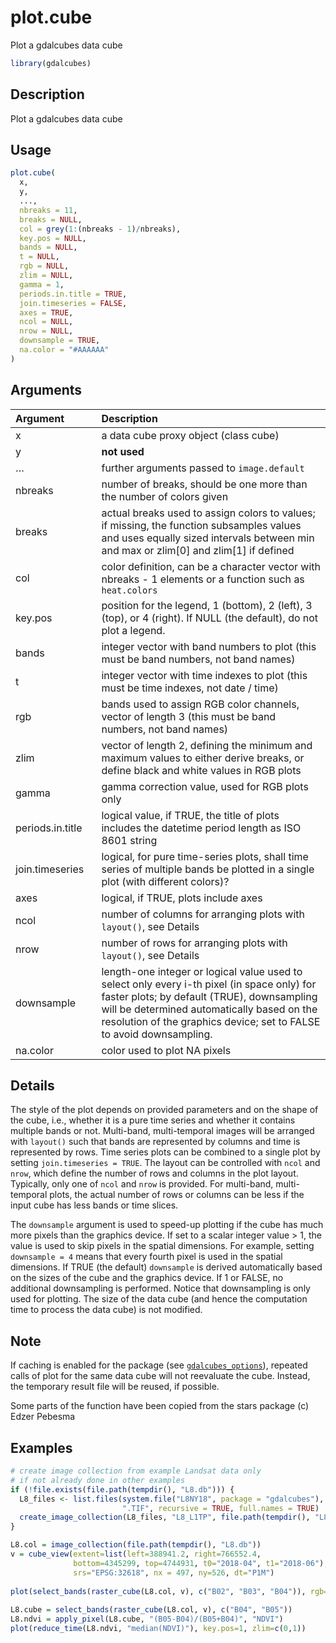 # plot.cube

Plot a gdalcubes data cube



```r
library(gdalcubes)
```

## Description

Plot a gdalcubes data cube


## Usage


```r
plot.cube(
  x,
  y,
  ...,
  nbreaks = 11,
  breaks = NULL,
  col = grey(1:(nbreaks - 1)/nbreaks),
  key.pos = NULL,
  bands = NULL,
  t = NULL,
  rgb = NULL,
  zlim = NULL,
  gamma = 1,
  periods.in.title = TRUE,
  join.timeseries = FALSE,
  axes = TRUE,
  ncol = NULL,
  nrow = NULL,
  downsample = TRUE,
  na.color = "#AAAAAA"
)

```


## Arguments

| Argument    | Description                       |
|:------------|:----------------------------------|
| x | a data cube proxy object (class cube) |
| y | __not used__ |
| ... | further arguments passed to `image.default` |
| nbreaks | number of breaks, should be one more than the number of colors given |
| breaks | actual breaks used to assign colors to values; if missing, the function subsamples values and uses equally sized intervals between min and max or zlim[0] and zlim[1] if defined |
| col | color definition, can be a character vector with nbreaks - 1 elements or a function such as `heat.colors` |
| key.pos | position for the legend, 1 (bottom), 2 (left), 3 (top), or 4 (right). If NULL (the default), do not plot a legend. |
| bands | integer vector with band numbers to plot (this must be band numbers, not band names) |
| t | integer vector with time indexes to plot (this must be time indexes, not date / time) |
| rgb | bands used to assign RGB color channels, vector of length 3 (this must be band numbers, not band names) |
| zlim | vector of length 2, defining the minimum and maximum values to either derive breaks, or define black and white values in RGB plots |
| gamma | gamma correction value, used for RGB plots only |
| periods.in.title | logical value, if TRUE, the title of plots includes the datetime period length as ISO 8601 string |
| join.timeseries | logical, for pure time-series plots, shall time series of multiple bands be plotted in a single plot (with different colors)? |
| axes | logical, if TRUE, plots include axes |
| ncol | number of columns for arranging plots with  `layout()`, see Details |
| nrow | number of rows for arranging plots with  `layout()`, see Details |
| downsample | length-one integer or logical value used to select only every i-th pixel (in space only) for faster plots; by default (TRUE), downsampling will be determined automatically based on the resolution of the graphics device; set to FALSE to avoid downsampling. |
| na.color | color used to plot NA pixels |


## Details

The style of the plot depends on provided parameters and on the shape of the cube, i.e., whether it is a pure time series and whether it contains multiple bands or not.
Multi-band, multi-temporal images will be arranged with `layout()` such that bands are represented by columns and time is represented by rows.
Time series plots can be combined to a single plot by setting `join.timeseries = TRUE`. The layout can be controlled with `ncol` and `nrow`, which define the number of rows and columns in the plot layout. Typically, only one of 
`ncol` and `nrow` is provided. For multi-band, multi-temporal plots, the actual number of rows or columns can be less if the input cube has less bands or time slices.

The `downsample` argument is used to speed-up plotting if the cube has much more pixels than the graphics device. 
If set to a scalar integer value > 1, the value is used to skip pixels in the spatial dimensions. For example, setting `downsample = 4` means
that every fourth pixel is used in the spatial dimensions. If TRUE (the default) `downsample` is derived automatically based on the 
sizes of the cube and the graphics device. If 1 or FALSE, no additional downsampling is performed. Notice that downsampling is only used for plotting.
The size of the data cube (and hence the computation time to process the data cube) is not modified.


## Note

If caching is enabled for the package (see [`gdalcubes_options`](gdalcubes_options.Rmd)), repeated calls of plot
for the same data cube will not reevaluate the cube. Instead, the temporary result file will be reused, if possible.

Some parts of the function have been copied from the stars package (c) Edzer Pebesma


## Examples


```r
# create image collection from example Landsat data only 
# if not already done in other examples
if (!file.exists(file.path(tempdir(), "L8.db"))) {
  L8_files <- list.files(system.file("L8NY18", package = "gdalcubes"),
                         ".TIF", recursive = TRUE, full.names = TRUE)
  create_image_collection(L8_files, "L8_L1TP", file.path(tempdir(), "L8.db"), quiet = TRUE) 
}

L8.col = image_collection(file.path(tempdir(), "L8.db"))
v = cube_view(extent=list(left=388941.2, right=766552.4, 
              bottom=4345299, top=4744931, t0="2018-04", t1="2018-06"),
              srs="EPSG:32618", nx = 497, ny=526, dt="P1M")
              
plot(select_bands(raster_cube(L8.col, v), c("B02", "B03", "B04")), rgb=3:1)
              
L8.cube = select_bands(raster_cube(L8.col, v), c("B04", "B05")) 
L8.ndvi = apply_pixel(L8.cube, "(B05-B04)/(B05+B04)", "NDVI") 
plot(reduce_time(L8.ndvi, "median(NDVI)"), key.pos=1, zlim=c(0,1))
```


